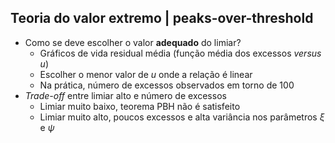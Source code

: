 ## Teoria do valor extremo | peaks-over-threshold

- Como se deve escolher o valor **adequado** do limiar?
    + Gráficos de vida residual média (função média dos excessos _versus_ _u_)
    + Escolher o menor valor de _u_ onde a relação é linear
    + Na prática, número de excessos observados em torno de 100 

- _Trade-off_ entre limiar alto e número de excessos
    + Limiar muito baixo, teorema PBH não é satisfeito
    + Limiar muito alto, poucos excessos e alta variância nos parâmetros $\xi$ e $\psi$